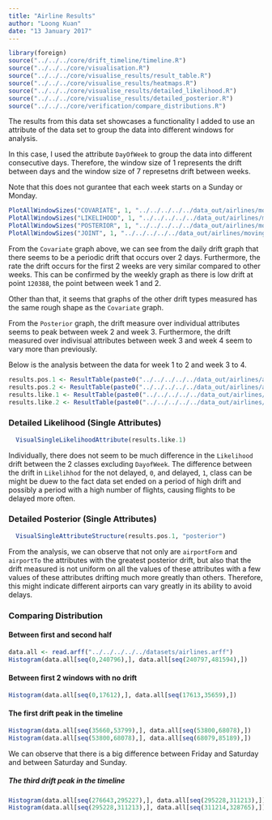 ```yaml
---
title: "Airline Results"
author: "Loong Kuan"
date: "13 January 2017"
---
```


```r
library(foreign)
source("../../../core/drift_timeline/timeline.R")
source("../../../core/visualisation.R")
source("../../../core/visualise_results/result_table.R")
source("../../../core/visualise_results/heatmaps.R")
source("../../../core/visualise_results/detailed_likelihood.R")
source("../../../core/visualise_results/detailed_posterior.R")
source("../../../core/verification/compare_distributions.R")
```

The results from this data set showcases a functionality I added to use an attribute of the data set to group the data into different windows for analysis.

In this case, I used the attribute `DayOfWeek` to group the data into different consecutive days.
Therefore, the window size of 1 represents the drift between days and the window size of 7 represetns drift between weeks.

Note that this does not gurantee that each week starts on a Sunday or Monday.

```r
PlotAllWindowSizes("COVARIATE", 1, "../../../../../data_out/airlines/moving_chunk/", c())
PlotAllWindowSizes("LIKELIHOOD", 1, "../../../../../data_out/airlines/moving_chunk/", c())
PlotAllWindowSizes("POSTERIOR", 1, "../../../../../data_out/airlines/moving_chunk/", c())
PlotAllWindowSizes("JOINT", 1, "../../../../../data_out/airlines/moving_chunk/", c())
```

From the `Covariate` graph above, we can see from the daily drift graph that there seems to be a periodic drift that occurs over 2 days.
Furthermore, the rate the drift occurs for the first 2 weeks are very similar compared to other weeks.
This can be confirmed by the weekly graph as there is low drift at point `120388`, the point between week 1 and 2.

Other than that, it seems that graphs of the other drift types measured has the same rough shape as the `Covariate` graph.

From the `Posterior` graph, the drift measure over individual attributes seems to peak between week 2 and week 3.
Furthermore, the drift measured over indivisual attributes between week 3 and week 4 seem to vary more than previously.

Below is the analysis between the data for week 1 to 2 and week 3 to 4.

```r
results.pos.1 <- ResultTable(paste0("../../../../../data_out/airlines/analyse/1-attributes_posterior_detailed.csv"))
results.pos.2 <- ResultTable(paste0("../../../../../data_out/airlines/analyse/2-attributes_posterior_detailed.csv"))
results.like.1 <- ResultTable(paste0("../../../../../data_out/airlines/analyse/1-attributes_likelihood_detailed.csv"))
results.like.2 <- ResultTable(paste0("../../../../../data_out/airlines/analyse/2-attributes_likelihood_detailed.csv"))
```

### Detailed Likelihood (Single Attributes)
```r
  VisualSingleLikelihoodAttribute(results.like.1)
```

Individually, there does not seem to be much difference in the `Likelihood` drift between the 2 classes excluding `DayofWeek`.
The difference between the drift in `Likelihhod` for the not delayed, `0`, and delayed, `1`, class 
can be might be duew to the fact data set ended on a period of high drift and possibly a period with a high number of flights, causing flights to be delayed more often.

### Detailed Posterior (Single Attributes)
```r
  VisualSingleAttributeStructure(results.pos.1, "posterior")
```

From the analysis, we can observe that not only are `airportForm` and `airportTo` the attributes with the greatest posterior drift,
but also that the drift measured is not uniform on all the values of these attributes 
with a few values of these attributes drifting much more greatly than others.
Therefore, this might indicate different airports can vary greatly in its ability to avoid delays.


### Comparing Distribution
#### Between first and second half
```r
data.all <- read.arff("../../../../../datasets/airlines.arff")
Histogram(data.all[seq(0,240796),], data.all[seq(240797,481594),])
```

#### Between first 2 windows with no drift
```r
Histogram(data.all[seq(0,17612),], data.all[seq(17613,35659),])
```

#### The first drift peak in the timeline
```r
Histogram(data.all[seq(35660,53799),], data.all[seq(53800,68078),])
Histogram(data.all[seq(53800,68078),], data.all[seq(68079,85189),])
```

We can observe that there is a big difference between Friday and Saturday and between Saturday and Sunday.

##### The third drift peak in the timeline
```r
Histogram(data.all[seq(276643,295227),], data.all[seq(295228,311213),])
Histogram(data.all[seq(295228,311213),], data.all[seq(311214,328765),])
```